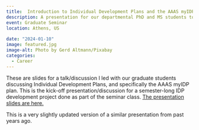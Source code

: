 ```yaml
---
title:  Introduction to Individual Development Plans and the AAAS myIDP
description: A presentation for our departmental PhD and MS students to kick off a semester-long IDP development 
event: Graduate Seminar
location: Athens, US
  
date: "2024-01-10"
image: featured.jpg
image-alt: Photo by Gerd Altmann/Pixabay
categories:
  - Career
---
```


These are slides for a talk/discussion I led with our graduate students discussing Individual Development Plans, and specifically the AAAS myIDP plan. This is the kick-off presentation/discussion for a semester-long IDP development project done as part of the seminar class. <a href="2024-01-idp-introduction.html" target="_blank">The presentation slides are here.</a>

This is a very slightly updated version of a similar presentation from past years ago.
